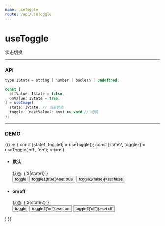 ```yaml
---
name: useToggle
route: /api/useToggle
---
```



# useToggle #

状态切换

<hr />

### API ###
```jsx
type IState = string | number | boolean | undefined;

const [
  offValue: IState = false,
  onValue: IState = true,
] = useImage(
  state: IState, // 当前状态
  toggle: (nextValue?: any) => void // 切换
);
```

<hr />

### DEMO ###
<Playground>
  {() => {
    const [state1, toggle1] = useToggle();
    const [state2, toggle2] = useToggle('off', 'on');
    return (
      <ul>
        <li>
          <div>
            <h4>默认</h4>
            <div>状态: {`${state1}`}</div>
            <div>
              <button onClick={toggle1}>toggle</button>
              <button onClick={() => toggle1(true)}>set true</button>
              <button onClick={() => toggle1(false)}>set false</button>
            </div>
          </div>
        </li>
        <li>
          <h4>on/off</h4>
          <div>状态: {`${state2}`}</div>
          <div>
            <button onClick={toggle2}>toggle</button>
            <button onClick={() => toggle2('on')}>set on</button>
            <button onClick={() => toggle2('off')}>set off</button>
          </div>
        </li>
      </ul>
    )
  }}
</Playground>


